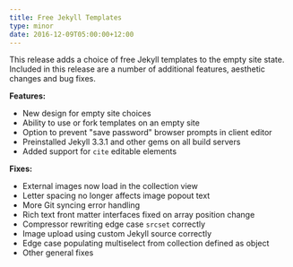 ```yaml
---
title: Free Jekyll Templates
type: minor
date: 2016-12-09T05:00:00+12:00
---
```



This release adds a choice of free Jekyll templates to the empty site state. Included in this release are a number of additional features, aesthetic changes and bug fixes.

**Features:**

* New design for empty site choices
* Ability to use or fork templates on an empty site
* Option to prevent "save password" browser prompts in client editor
* Preinstalled Jekyll 3.3.1 and other gems on all build servers
* Added support for `cite` editable elements

**Fixes:**

* External images now load in the collection view
* Letter spacing no longer affects image popout text
* More Git syncing error handling
* Rich text front matter interfaces fixed on array position change
* Compressor rewriting edge case `srcset` correctly
* Image upload using custom Jekyll source correctly
* Edge case populating multiselect from collection defined as object
* Other general fixes